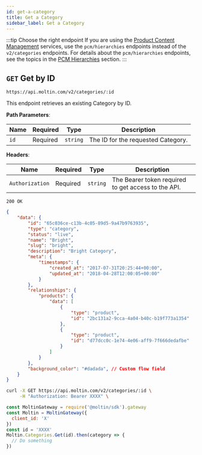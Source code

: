 ```yaml
---
id: get-a-category
title: Get a Category
sidebar_label: Get a Category
---
```


:::tip Choose the right endpoint
If you are using the [Product Content Management](../../../concepts/product-content-management.md) services, use the `pcm/hierarchies` endpoints instead of the `v2/categories` endpoints. For details about the `pcm/hierarchies` endpoints, see the topics in the [PCM Hierarchies](../../pcm/hierarchies/index.md) section.
:::

## `GET` Get by ID

```http
https://api.moltin.com/v2/categories/:id
```

This endpoint retrieves an existing Category by ID.

<!--DOCUSAURUS_CODE_TABS-->

<!-- Request -->

**Path Parameters**:

| Name | Required | Type | Description |
| --- | --- | --- | --- |
| `id` | Required | `string` | The ID for the requested Category. |

**Headers**:

| Name | Required | Type | Description |
| --- | --- | --- | --- |
| `Authorization` | Required | `string` | The Bearer token required to get access to the API. |


<!-- Response -->

`200 OK`

```json
{
    "data": {
        "id": "65c036ce-c13b-4c05-89d5-9a47b9763935",
        "type": "category",
        "status": "live",
        "name": "Bright",
        "slug": "bright",
        "description": "Bright Category",
        "meta": {
            "timestamps": {
                "created_at": "2017-07-31T20:25:44+00:00",
                "updated_at": "2018-04-28T12:00:05+00:00"
            }
        },
        "relationships": {
            "products": {
                "data": [
                    {
                        "type": "product",
                        "id": "2bc131a2-9cca-4a04-b40c-b19f773a1354"
                    },
                    {
                        "type": "product",
                        "id": "d77dcc0c-1e74-4e06-aff9-7f666dedafbe"
                    }
                ]
            }
        },
        "background_color": "#dadada", // Custom flow field
    }
}
```

<!--END_DOCUSAURUS_CODE_TABS-->

<!--DOCUSAURUS_CODE_TABS-->

<!--cURL-->

```bash
curl -X GET https://api.moltin.com/v2/categories/:id \
     -H "Authorization: Bearer XXXX" \
```

<!--JavaScript SDK-->

```javascript
const MoltinGateway = require('@moltin/sdk').gateway
const Moltin = MoltinGateway({
  client_id: 'X'
})
const id = 'XXXX'
Moltin.Categories.Get(id).then(category => {
  // Do something
})
```

<!--END_DOCUSAURUS_CODE_TABS-->
